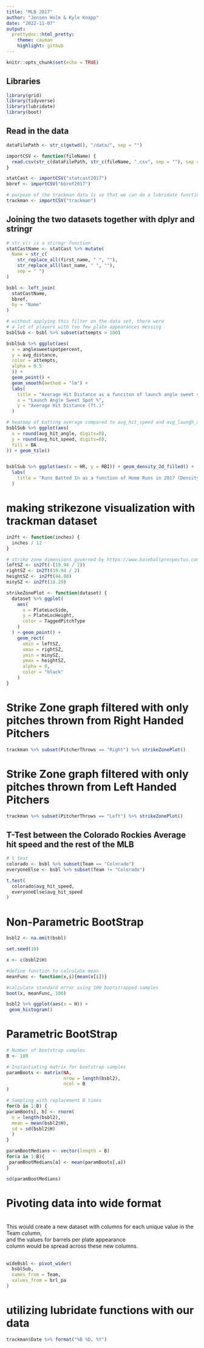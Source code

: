 ```yaml
---
title: "MLB 2017"
author: "Jensen Holm & Kyle Knapp"
date: "2022-11-07"
output:
  prettydoc::html_pretty:
    theme: cayman
    highlight: github
---
```


```r
knitr::opts_chunk$set(echo = TRUE)
```


## Libraries
```r
library(grid)
library(tidyverse)
library(lubridate)
library(boot)
```

## Read in the data
```r

dataFilePath <- str_c(getwd(), "/data/", sep = "")

importCSV <- function(fileName) {
  read.csv(str_c(dataFilePath, str_c(fileName, ".csv", sep = ""), sep = ""))
}

statCast <- importCSV("statcast2017")
bbref <- importCSV("bbref2017")

# purpose of the trackman data is so that we can do a lubridate function with dates
trackman <- importCSV("trackman")
```


## Joining the two datasets together with dplyr and stringr
```r
# str_c() is a stirngr function
statCastName <- statCast %>% mutate(
  Name = str_c(
    str_replace_all(first_name, " ", ""), 
    str_replace_all(last_name, " ", ""), 
    sep = " ")
)  

bsbl <- left_join(
  statCastName, 
  bbref, 
  by = "Name"
)
```


```r
# without applying this filter on the data set, there were
# a lot of players with too few plate appearances messing 
bsblSub <- bsbl %>% subset(attempts > 100)  

bsblSub %>% ggplot(aes(
  x = anglesweetspotpercent, 
  y = avg_distance, 
  color = attempts, 
  alpha = 0.5
  )) +
  geom_point() +
  geom_smooth(method = "lm") +
  labs(
    title = "Average Hit Distance as a funciton of launch angle sweet spot %" ,
    x = "Launch Angle Sweet Spot %",
    y = "Average Hit Distance (ft.)"
  )
```

```r
# heatmap of batting average compared to avg_hit_speed and avg_laungh_angle
bsblSub %>% ggplot(aes(
  x = round(avg_hit_angle, digits=0),
  y = round(avg_hit_speed, digits=0),
  fill = BA
)) + geom_tile()


bsblSub %>% ggplot(aes(x = HR, y = RBI)) + geom_density_2d_filled() +
  labs(
    title = "Runs Batted In as a function of Home Runs in 2017 (Density Plot)"
  )
```

# making strikezone visualization with trackman dataset
```r
in2ft <- function(inches) {
  inches / 12
}

# strike zone dimensions governed by https://www.baseballprospectus.com/news/article/40891/prospectus-feature-the-universal-strike-zone/
leftSZ <- in2ft(-(19.94 / 2))
rightSZ <- in2ft(19.94 / 2)
heightSZ <- in2ft(44.08)
minySZ <- in2ft(18.29)

strikeZonePlot <- function(dataset) {
  dataset %>% ggplot(
    aes(
      x = PlateLocSide,
      y = PlateLocHeight,
      color = TaggedPitchType
    ) 
  ) + geom_point() + 
    geom_rect(
      xmin = leftSZ,
      xmax = rightSZ,
      ymin = minySZ,
      ymax = heightSZ,
      alpha = 0,
      color = "black"
    )
}
```


# Strike Zone graph filtered with only pitches thrown from Right Handed Pitchers
```r
trackman %>% subset(PitcherThrows == "Right") %>% strikeZonePlot()
```


# Strike Zone graph filtered with only pitches thrown from Left Handed Pitchers
```r
trackman %>% subset(PitcherThrows == "Left") %>% strikeZonePlot()
```



## T-Test between the Colorado Rockies Average hit speed and the rest of the MLB
```r
# t test
colorado <- bsbl %>% subset(Team == "Colorado")
everyoneElse <- bsbl %>% subset(Team != "Colorado")

t.test(
  colorado$avg_hit_speed, 
  everyoneElse$avg_hit_speed
)
```

# Non-Parametric BootStrap
```r
bsbl2 <- na.omit(bsbl)

set.seed(10)

x <- c(bsbl2$H)

#define function to calculate mean
meanFunc <- function(x,i){mean(x[i])}

#calculate standard error using 100 bootstrapped samples
boot(x, meanFunc, 100)

bsbl2 %>% ggplot(aes(x = H)) + 
 geom_histogram()
```

# Parametric BootStrap
```r
# Number of bootstrap samples
B <- 100

# Instantiating matrix for bootstrap samples
paramBoots <- matrix(NA, 
                     nrow = length(bsbl2), 
                     ncol = B
)

# Sampling with replacement B times
for(b in 1:B) {
paramBoots[, b] <- rnorm(
  n = length(bsbl2), 
  mean = mean(bsbl2$H), 
  sd = sd(bsbl2$H)
  )
}

paramBootMedians <- vector(length = B)
for(a in 1:B){
 paramBootMedians[a] <- mean(paramBoots[,a])
}

sd(paramBootMedians)
```

# Pivoting data into wide format
<br>
This would create a new dataset with columns for each unique value in the Team column, <br> 
and the values for barrels per plate appearance <br> 
column would be spread across these new columns. <br>
<br>
```r
wideBsbl <- pivot_wider(
  bsblSub, 
  names_from = Team, 
  values_from = brl_pa
)
```

# utilizing lubridate functions with our data
```r

trackman$Date %>% format("%B %D, %Y")

```




